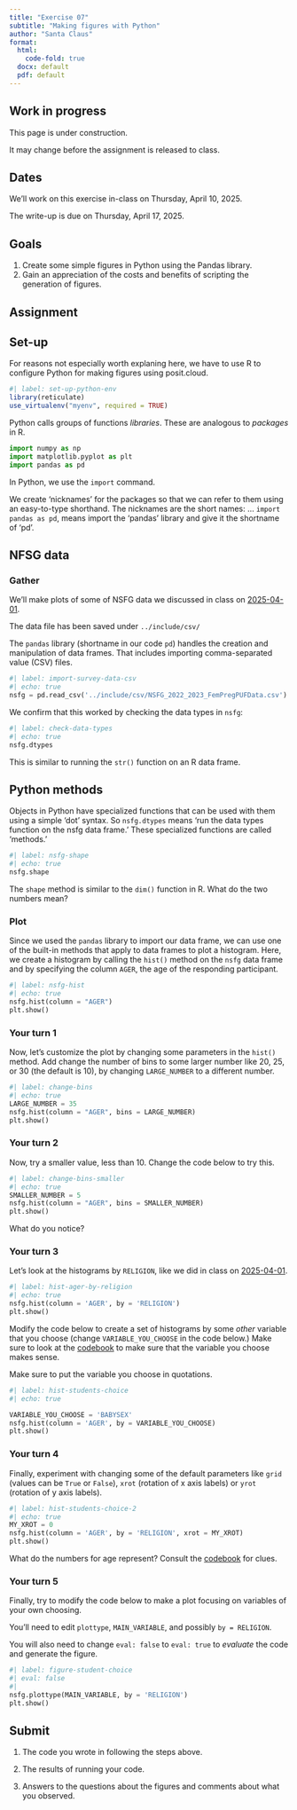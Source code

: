 ```yaml
---
title: "Exercise 07"
subtitle: "Making figures with Python"
author: "Santa Claus"
format:
  html:
    code-fold: true
  docx: default
  pdf: default
---
```


::: {.callout-warning}
# Work in progress

This page is under construction.

It may change before the assignment is released to class.
:::

## Dates {-}

We'll work on this exercise in-class on Thursday, April 10, 2025.

The write-up is [due]{.orange_due} on Thursday, April 17, 2025.

## Goals {-}

1. Create some simple figures in Python using the Pandas library.
2. Gain an appreciation of the costs and benefits of scripting the generation of figures.

## Assignment {-}

## Set-up

For reasons not especially worth explaning here, we have to use R to configure Python for making figures using posit.cloud.

```r
#| label: set-up-python-env
library(reticulate)
use_virtualenv("myenv", required = TRUE)
```

Python calls groups of functions *libraries*.
These are analogous to *packages* in R.

```python
import numpy as np
import matplotlib.pyplot as plt
import pandas as pd
```

::: {.callout-note}
In Python, we use the `import` command.

We create 'nicknames' for the packages so that we can refer to them using an easy-to-type shorthand.
The nicknames are the short names: ... `import pandas as pd`, means import the 'pandas' library and give it the shortname of 'pd'.
:::

## NFSG data

### Gather

We'll make plots of some of NSFG data we discussed in class on [2025-04-01](../slides/wk11-04-01-more-ggplot.qmd).

::: {.callout-note}
The data file has been saved under `../include/csv/`
:::

The `pandas` library (shortname in our code `pd`) handles the creation and manipulation of data frames.
That includes importing comma-separated value (CSV) files.

```python
#| label: import-survey-data-csv
#| echo: true
nsfg = pd.read_csv('../include/csv/NSFG_2022_2023_FemPregPUFData.csv')
```

We confirm that this worked by checking the data types in `nsfg`:

```python
#| label: check-data-types
#| echo: true
nsfg.dtypes
```

This is similar to running the `str()` function on an R data frame.

::: {.callout-important}
## Python methods

Objects in Python have specialized functions that can be used with them using a simple 'dot' syntax.
So `nsfg.dtypes` means 'run the data types function on the nsfg data frame.'
These specialized functions are called 'methods.'
:::

```python
#| label: nsfg-shape
#| echo: true
nsfg.shape
```

The `shape` method is similar to the `dim()` function in R.
What do the two numbers mean?

### Plot

Since we used the `pandas` library to import our data frame, we can use one of the built-in methods that apply to data frames to plot a histogram.
Here, we create a histogram by calling the `hist()` method on the `nsfg` data frame and by specifying the column `AGER`, the age of the responding participant.

```python
#| label: nsfg-hist
#| echo: true
nsfg.hist(column = "AGER")
plt.show()
```

### Your turn 1

Now, let's customize the plot by changing some parameters in the `hist()` method.
Add change the number of bins to some larger number like 20, 25, or 30 (the default is 10), by changing `LARGE_NUMBER` to a different number.

```python
#| label: change-bins
#| echo: true
LARGE_NUMBER = 35
nsfg.hist(column = "AGER", bins = LARGE_NUMBER)
plt.show()
```

### Your turn 2

Now, try a smaller value, less than 10.
Change the code below to try this.

```python
#| label: change-bins-smaller
#| echo: true
SMALLER_NUMBER = 5
nsfg.hist(column = "AGER", bins = SMALLER_NUMBER)
plt.show()
```

What do you notice?

### Your turn 3

Let's look at the histograms by `RELIGION`, like we did in class on [2025-04-01](https://psu-psychology.github.io/psych-490-data-viz-2025-spring/slides/wk11-2025-04-01-more-ggplot.html).

```python
#| label: hist-ager-by-religion
#| echo: true
nsfg.hist(column = 'AGER', by = 'RELIGION')
plt.show()
```

Modify the code below to create a set of histograms by some *other* variable that you choose (change `VARIABLE_YOU_CHOOSE` in the code below.)
Make sure to look at the [codebook](https://psu-psychology.github.io/psych-490-data-viz-2025-spring/include/pdf/2022-2023-NSFG-FemRespPUFCodebook.pdf) to make sure that the variable you choose makes sense.

::: {.callout-warning}
Make sure to put the variable you choose in quotations.
:::

```python
#| label: hist-students-choice
#| echo: true

VARIABLE_YOU_CHOOSE = 'BABYSEX'
nsfg.hist(column = 'AGER', by = VARIABLE_YOU_CHOOSE)
plt.show()
```

### Your turn 4

Finally, experiment with changing some of the default parameters like `grid` (values can be `True` or `False`), `xrot` (rotation of x axis labels) or `yrot` (rotation of y axis labels).

```python
#| label: hist-students-choice-2
#| echo: true
MY_XROT = 0
nsfg.hist(column = 'AGER', by = 'RELIGION', xrot = MY_XROT)
plt.show()
```

What do the numbers for age represent? Consult the [codebook](../include/pdf/2022-2023-NSFG-FemRespPUFCodebook.pdf) for clues.

### Your turn 5

Finally, try to modify the code below to make a plot focusing on variables of your own choosing.

::: {.callout-important}
You'll need to edit `plottype`, `MAIN_VARIABLE`, and possibly `by = RELIGION`.

You will also need to change `eval: false` to `eval: true` to *evaluate* the code and generate the figure.
:::

```python
#| label: figure-student-choice
#| eval: false
#| 
nsfg.plottype(MAIN_VARIABLE, by = 'RELIGION')
plt.show()
```

## Submit {-}

1. The code you wrote in following the steps above.

2. The results of running your code.

3. Answers to the questions about the figures and comments about what you observed.
